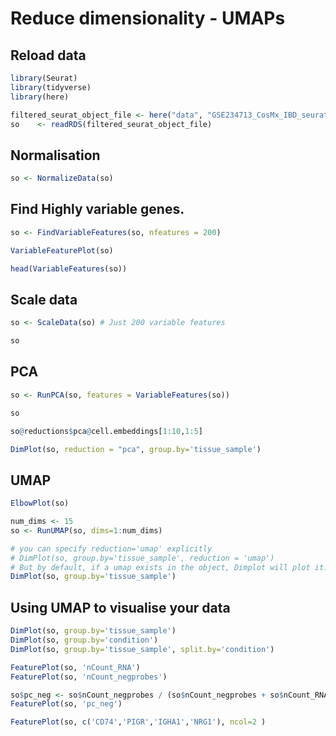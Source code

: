 # Reduce dimensionality - UMAPs{#ReducedDimensionality}

## Reload data

```r
library(Seurat)
library(tidyverse)
library(here)

filtered_seurat_object_file <- here("data", "GSE234713_CosMx_IBD_seurat_02_rna70_neg4.RDS")
so    <- readRDS(filtered_seurat_object_file) 
```

## Normalisation

```r
so <- NormalizeData(so)
```

## Find Highly variable genes.

```r
so <- FindVariableFeatures(so, nfeatures = 200)
```

```r
VariableFeaturePlot(so)
```

```r
head(VariableFeatures(so))
```

## Scale data

```r
so <- ScaleData(so) # Just 200 variable features
```

```r
so
```

## PCA

```R
so <- RunPCA(so, features = VariableFeatures(so))
```

```r
so
```

```r
so@reductions$pca@cell.embeddings[1:10,1:5]
```

```r
DimPlot(so, reduction = "pca", group.by='tissue_sample')
```

## UMAP

```r
ElbowPlot(so)
```

```r
num_dims <- 15
so <- RunUMAP(so, dims=1:num_dims)
```

```r
# you can specify reduction='umap' explicitly
# DimPlot(so, group.by='tissue_sample', reduction = 'umap') 
# But by default, if a umap exists in the object, Dimplot will plot it.
DimPlot(so, group.by='tissue_sample') 
```

## Using UMAP to visualise your data

```r
DimPlot(so, group.by='tissue_sample')
DimPlot(so, group.by='condition')
DimPlot(so, group.by='tissue_sample', split.by='condition')
```

```r
FeaturePlot(so, 'nCount_RNA') 
FeaturePlot(so, 'nCount_negprobes') 
```

```r
so$pc_neg <- so$nCount_negprobes / (so$nCount_negprobes + so$nCount_RNA) * 100
FeaturePlot(so, 'pc_neg') 
```

```r
FeaturePlot(so, c('CD74','PIGR','IGHA1','NRG1'), ncol=2 )
```

